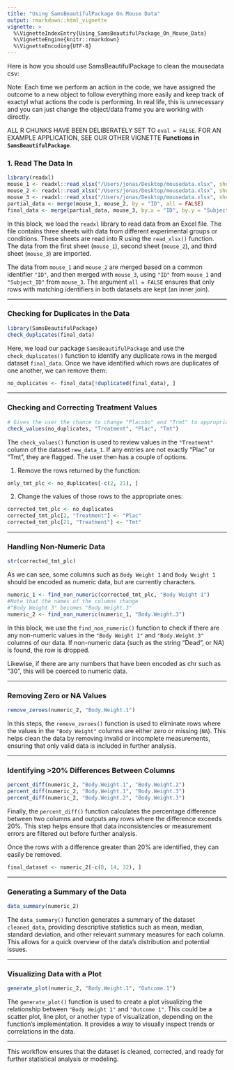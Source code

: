 ```yaml
---
title: "Using SamsBeautifulPackage On Mouse Data"
output: rmarkdown::html_vignette
vignette: >
  %\VignetteIndexEntry{Using_SamsBeautifulPackage_On_Mouse_Data}
  %\VignetteEngine{knitr::rmarkdown}
  %\VignetteEncoding{UTF-8}
---
```


Here is how you should use SamsBeautifulPackage to clean the mousedata csv:

Note: Each time we perform an action in the code, we have assigned the outcome to a new object to follow everything more easily and keep track of exactyl what actions the code is performing. In real life, this is unnecessary and you can just change the object/data frame you are working with directly.

ALL R CHUNKS HAVE BEEN DELIBERATELY SET TO `eval = FALSE`. FOR AN EXAMPLE APPLICATION, SEE OUR OTHER VIGNETTE **Functions in `SamsBeautifulPackage`**.

### 1. Read The Data In

```r
library(readxl)
mouse_1 <- readxl::read_xlsx("/Users/jonas/Desktop/mousedata.xlsx", sheet = 1)
mouse_2 <- readxl::read_xlsx("/Users/jonas/Desktop/mousedata.xlsx", sheet = 2)
mouse_3 <- readxl::read_xlsx("/Users/jonas/Desktop/mousedata.xlsx", sheet = 3)
partial_data <- merge(mouse_1, mouse_2, by = "ID", all = FALSE)
final_data <- merge(partial_data, mouse_3, by.x = "ID", by.y = "Subject_ID", all = FALSE)
```

In this block, we load the `readxl` library to read data from an Excel file. The file contains three sheets with data from different experimental groups or conditions. These sheets are read into R using the `read_xlsx()` function. The data from the first sheet (`mouse_1`), second sheet (`mouse_2`), and third sheet (`mouse_3`) are imported.

The data from `mouse_1` and `mouse_2` are merged based on a common identifier `"ID"`, and then merged with `mouse_3`, using `"ID"` from `mouse_1` and `"Subject_ID"` from `mouse_3`. The argument `all = FALSE` ensures that only rows with matching identifiers in both datasets are kept (an inner join).

---

### Checking for Duplicates in the Data

```r
library(SamsBeautifulPackage)
check_duplicates(final_data)
```

Here, we load our package `SamsBeautifulPackage` and use the `check_duplicates()` function to identify any duplicate rows in the merged dataset `final_data`. Once we have identified which rows are duplicates of one another, we can remove them:

```r
no_duplicates <- final_data[!duplicated(final_data), ]
```

---

### Checking and Correcting Treatment Values

```r
# Gives the user the chance to change "Placobo" and "Trmt" to appropriate values
check_values(no_duplicates, "Treatment", "Plac", "Tmt")
```

The `check_values()` function is used to review values in the `"Treatment"` column of the dataset `new_data_1`. If any entries are not exactly "Plac" or "Tmt", they are flagged. The user then has a couple of options.

1. Remove the rows returned by the function:

```r
only_tmt_plc <- no_duplicates[-c(2, 21), ]
```

2. Change the values of those rows to the appropriate ones:

```r
corrected_tmt_plc <- no_duplicates
corrected_tmt_plc[2, "Treatment"] <- "Plac"
corrected_tmt_plc[21, "Treatment"] <- "Tmt"
```

---

### Handling Non-Numeric Data

```r
str(corrected_tmt_plc)
```

As we can see, some columns such as `Body Weight 1` and `Body Weight 1` should be encoded as numeric data, but are currently characters.

```r
numeric_1 <- find_non_numeric(corrected_tmt_plc, "Body Weight 1")
#Note that the names of the columns change
#"Body Weight 3" becomes "Body.Weight.3"
numeric_2 <- find_non_numeric(numeric_1, "Body.Weight.3")
```

In this block, we use the `find_non_numeric()` function to check if there are any non-numeric values in the `"Body Weight 1"` and `"Body.Weight.3"` columns of our data. If non-numeric data (such as the string "Dead", or NA) is found, the row is dropped.

Likewise, if there are any numbers that have been encoded as chr such as "30", this will be coerced to numeric data.

---

### Removing Zero or NA Values

```r
remove_zeroes(numeric_2, "Body.Weight.1")
```

In this steps, the `remove_zeroes()` function is used to eliminate rows where the values in the `"Body Weight"` columns are either zero or missing (`NA`). This helps clean the data by removing invalid or incomplete measurements, ensuring that only valid data is included in further analysis.

---

### Identifying >20% Differences Between Columns

```r
percent_diff(numeric_2, "Body.Weight.1", "Body.Weight.2")
percent_diff(numeric_2, "Body.Weight.1", "Body.Weight.3")
percent_diff(numeric_2, "Body.Weight.2", "Body.Weight.3")
```

Finally, the `percent_diff()` function calculates the percentage difference between two columns and outputs any rows where the difference exceeds 20%. This step helps ensure that data inconsistencies or measurement errors are filtered out before further analysis.

Once the rows with a difference greater than 20% are identified, they can easily be removed.

```r
final_dataset <- numeric_2[-c(8, 14, 32), ]
```


---

### Generating a Summary of the Data

```r
data_summary(numeric_2)
```

The `data_summary()` function generates a summary of the dataset `cleaned_data`, providing descriptive statistics such as mean, median, standard deviation, and other relevant summary measures for each column. This allows for a quick overview of the data's distribution and potential issues.

---

### Visualizing Data with a Plot

```r
generate_plot(numeric_2, "Body.Weight.1", "Outcome.1")
```

The `generate_plot()` function is used to create a plot visualizing the relationship between `"Body Weight 1"` and `"Outcome 1"`. This could be a scatter plot, line plot, or another type of visualization, depending on the function's implementation. It provides a way to visually inspect trends or correlations in the data.

---

This workflow ensures that the dataset is cleaned, corrected, and ready for further statistical analysis or modeling.
